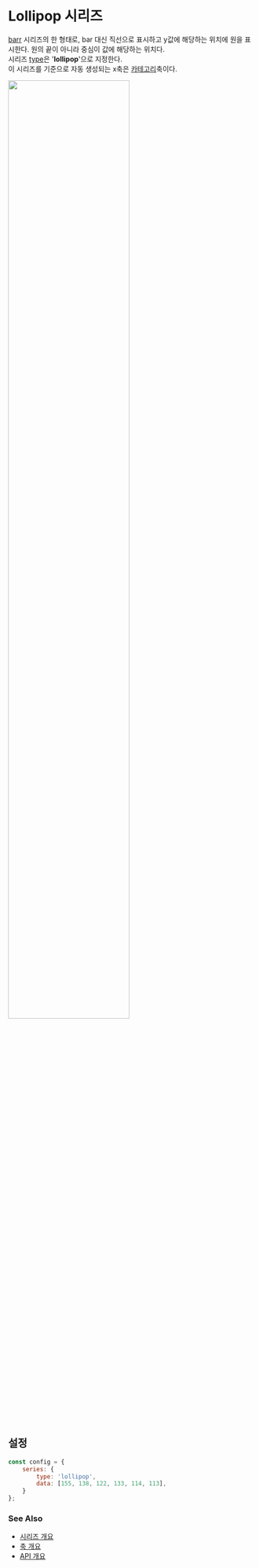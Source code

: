 # Lollipop 시리즈

[barr](/guide/series/series-bar) 시리즈의 한 형태로,
bar 대신 직선으로 표시하고 y값에 해당하는 위치에 원을 표시한다. 원의 끝이 아니라 중심이 값에 해당하는 위치다.<br/>
시리즈 [type](/config/config/series#type)은 '**lollipop**'으로 지정한다.<br/>
이 시리즈를 기준으로 자동 생성되는 x축은 [카테고리](/config/config/xAxis/category)축이다.

<img src="/images/guide/series/lollipop-01.png" width="70%" class="border-img"/>

## 설정

```js
const config = {
    series: {
        type: 'lollipop',
        data: [155, 138, 122, 133, 114, 113],
    }
};
```

### See Also

- [시리즈 개요](/guide/series)
- [축 개요](/guide/axes)
- [API 개요](/docs)